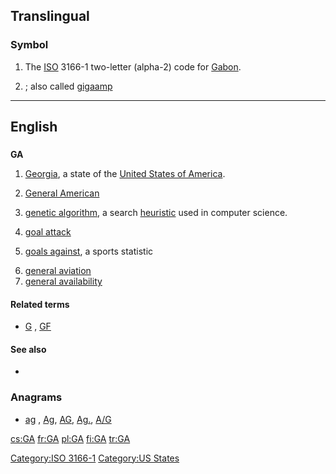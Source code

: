 {{also|Appendix:Variations of "ga"}}
==Translingual==
===Symbol===
{{infl|mul|symbol}}
# The [[ISO]] 3166-1 two-letter (alpha-2) code for [[Gabon]].
# {{SI-unit-abb|giga|ampere|[[electrical current]]}} ; also called [[gigaamp]]

[[Category:ISO 3166-1]]
----

==English==

==={{abbreviation}}===
'''GA'''

# [[Georgia]], a state of the [[United States of America]].
# {{linguistics}} [[General American]]
# [[genetic algorithm]], a search [[heuristic]] used in computer science.
# {{netball}} [[goal attack]]
# {{sports}} [[goals against]], a sports statistic
# [[general aviation]]
# [[general availability]]

====Related terms====
* {{sense|sports}} [[G]] , [[GF]]

====See also====
* {{pedia|Genetic algorithm}}

===Anagrams===
* [[ag#English|ag]] , [[Ag#English|Ag]], [[AG#English|AG]], [[Ag.#English|Ag.]], [[A/G#English|A/G]]


[[Category:US States]]

[[cs:GA]]
[[fr:GA]]
[[pl:GA]]
[[fi:GA]]
[[tr:GA]]